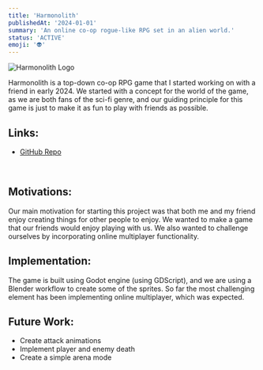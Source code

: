 ```yaml
---
title: 'Harmonolith'
publishedAt: '2024-01-01'
summary: 'An online co-op rogue-like RPG set in an alien world.'
status: 'ACTIVE'
emoji: '👽'
---
```

<div className="flex justify-center space-x-4 my-8">
    <img
        alt="Harmonolith Logo"
        src="/images/harmonolith.png"
        style={{
            height: "20%",
            maxWidth: "250px",
            filter: "drop-shadow(0px 0px 8px white)"
        }}
    />
</div>

Harmonolith is a top-down co-op RPG game that I started working on with a friend in early 2024. We started with a concept for the world of the game, as we are both fans of the sci-fi genre, and our guiding principle for this game is just to make it as fun to play with friends as possible.

## Links:
<div>
    <ul id={"list"}>
        <li>
            <a href={"https://github.com/MaxHuber888/Harmonolith"} className="dark:hover:text-neutral-400">GitHub
                Repo</a>
        </li>
    </ul>
    <br/>
</div>

## Motivations:
Our main motivation for starting this project was that both me and my friend enjoy creating things for other people to enjoy. We wanted to make a game that our friends would enjoy playing with us. We also wanted to challenge ourselves by incorporating online multiplayer functionality.

## Implementation:
The game is built using Godot engine (using GDScript), and we are using a Blender workflow to create some of the sprites. So far the most challenging element has been implementing online multiplayer, which was expected.

## Future Work:
- Create attack animations
- Implement player and enemy death
- Create a simple arena mode

